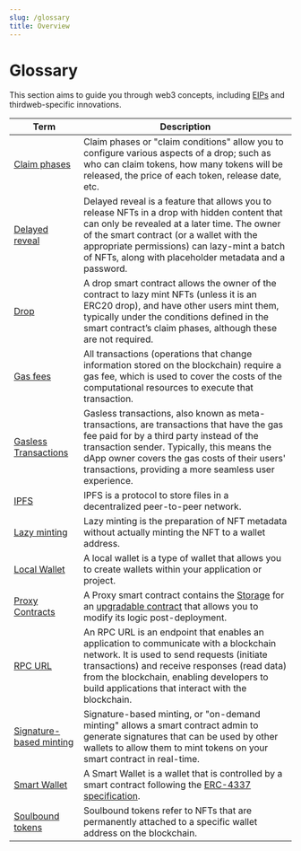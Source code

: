 ```yaml
---
slug: /glossary
title: Overview
---
```


# Glossary

This section aims to guide you through web3 concepts, including [EIPs](https://eips.ethereum.org/) and
thirdweb-specific innovations.

| Term                                                         | Description                                                                                                                                                                                                                                                                                        |
| ------------------------------------------------------------ | -------------------------------------------------------------------------------------------------------------------------------------------------------------------------------------------------------------------------------------------------------------------------------------------------- |
| [Claim phases](/glossary/claim-phases)                       | Claim phases or "claim conditions" allow you to configure various aspects of a drop; such as who can claim tokens, how many tokens will be released, the price of each token, release date, etc.                                                                                                   |
| [Delayed reveal](/glossary/delayed-reveal)                   | Delayed reveal is a feature that allows you to release NFTs in a drop with hidden content that can only be revealed at a later time. The owner of the smart contract (or a wallet with the appropriate permissions) can lazy-mint a batch of NFTs, along with placeholder metadata and a password. |
| [Drop](/glossary/drop)                                       | A drop smart contract allows the owner of the contract to lazy mint NFTs (unless it is an ERC20 drop), and have other users mint them, typically under the conditions defined in the smart contract’s claim phases, although these are not required.                                               |
| [Gas fees](/glossary/gas)                                    | All transactions (operations that change information stored on the blockchain) require a gas fee, which is used to cover the costs of the computational resources to execute that transaction.                                                                                                     |
| [Gasless Transactions](/glossary/gasless-transactions)       | Gasless transactions, also known as meta-transactions, are transactions that have the gas fee paid for by a third party instead of the transaction sender. Typically, this means the dApp owner covers the gas costs of their users' transactions, providing a more seamless user experience.      |
| [IPFS](/glossary/ipfs)                                       | IPFS is a protocol to store files in a decentralized peer-to-peer network.                                                                                                                                                                                                                         |
| [Lazy minting](/glossary/lazy-minting)                       | Lazy minting is the preparation of NFT metadata without actually minting the NFT to a wallet address.                                                                                                                                                                                              |
| [Local Wallet](/glossary/local-wallet)                       | A local wallet is a type of wallet that allows you to create wallets within your application or project.                                                                                                                                                                                           |
| [Proxy Contracts](/glossary/local-wallet)                    | A Proxy smart contract contains the [Storage](/storage) for an [upgradable contract](/contracts/Upgradeable) that allows you to modify its logic post-deployment.                                                                                                                                  |                                                           
| [RPC URL](/glossary/rpc)                                     | An RPC URL is an endpoint that enables an application to communicate with a blockchain network. It is used to send requests (initiate transactions) and receive responses (read data) from the blockchain, enabling developers to build applications that interact with the blockchain.            |
| [Signature-based minting](/glossary/signature-based-minting) | Signature-based minting, or "on-demand minting" allows a smart contract admin to generate signatures that can be used by other wallets to allow them to mint tokens on your smart contract in real-time.                                                                                           |
| [Smart Wallet](/glossary/smart-wallet)                      | A Smart Wallet is a wallet that is controlled by a smart contract following the [ERC-4337 specification](https://eips.ethereum.org/EIPS/eip-4337).                                                                                                                                                  |
| [Soulbound tokens](/glossary/soulbound)                      | Soulbound tokens refer to NFTs that are permanently attached to a specific wallet address on the blockchain.                                                                                                                                                                                       |
